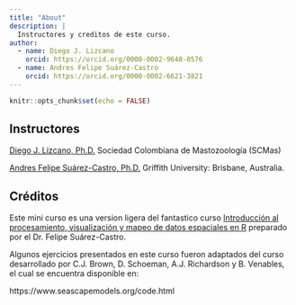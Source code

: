 ```yaml
---
title: "About"
description: |
  Instructores y creditos de este curso.
author: 
  - name: Diego J. Lizcano
    orcid: https://orcid.org/0000-0002-9648-0576
  - name: Andres Felipe Suárez-Castro
    orcid: https://orcid.org/0000-0002-6621-3821
---
```


```r
knitr::opts_chunk$set(echo = FALSE)
```

## Instructores

[Diego J. Lizcano, Ph.D.](http://dlizcano.github.io/) Sociedad Colombiana de Mastozoología (SCMas)

[Andres Felipe Suárez-Castro, Ph.D.](https://experts.griffith.edu.au/32770-andres-felipe-suarez-castro) Griffith University: Brisbane, Australia.


## Créditos

Este mini curso es una version ligera del fantastico curso [Introducción al procesamiento, visualización y mapeo de datos espaciales en R](https://afsuarezca.github.io/Intro_R_espacial/index.html) preparado por el Dr. Felipe Suárez-Castro.

Algunos ejercicios presentados en este curso fueron adaptados del curso desarrollado por C.J. Brown, D. Schoeman, A.J. Richardson y B. Venables, el cual se encuentra disponible en:

https://www.seascapemodels.org/code.html

